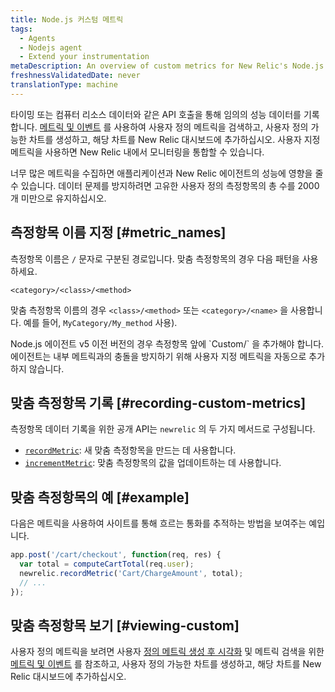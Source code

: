 ```yaml
---
title: Node.js 커스텀 메트릭
tags:
  - Agents
  - Nodejs agent
  - Extend your instrumentation
metaDescription: An overview of custom metrics for New Relic's Node.js agent and how to implement them for your application.
freshnessValidatedDate: never
translationType: machine
---
```


타이밍 또는 컴퓨터 리소스 데이터와 같은 API 호출을 통해 임의의 성능 데이터를 기록합니다. [메트릭 및 이벤트](/docs/query-your-data/explore-query-data/data-explorer/introduction-data-explorer) 를 사용하여 사용자 정의 메트릭을 검색하고, 사용자 정의 가능한 차트를 생성하고, 해당 차트를 New Relic 대시보드에 추가하십시오. 사용자 지정 메트릭을 사용하면 New Relic 내에서 모니터링을 통합할 수 있습니다.

<Callout variant="caution">
  너무 많은 메트릭을 수집하면 애플리케이션과 New Relic 에이전트의 성능에 영향을 줄 수 있습니다. 데이터 문제를 방지하려면 고유한 사용자 정의 측정항목의 총 수를 2000개 미만으로 유지하십시오.
</Callout>

## 측정항목 이름 지정 [#metric_names]

측정항목 이름은 `/` 문자로 구분된 경로입니다. 맞춤 측정항목의 경우 다음 패턴을 사용하세요.

```
<category>/<class>/<method>
```

맞춤 측정항목 이름의 경우 `<class>/<method>` 또는 `<category>/<name>` 을 사용합니다. 예를 들어, `MyCategory/My_method` 사용).

<Callout variant="important">
  Node.js 에이전트 v5 이전 버전의 경우 측정항목 앞에 `Custom/` 을 추가해야 합니다. 에이전트는 내부 메트릭과의 충돌을 방지하기 위해 사용자 지정 메트릭을 자동으로 추가하지 않습니다.
</Callout>

## 맞춤 측정항목 기록 [#recording-custom-metrics]

측정항목 데이터 기록을 위한 공개 API는 `newrelic` 의 두 가지 메서드로 구성됩니다.

* [`recordMetric`](/docs/apm/agents/nodejs-agent/api-guides/nodejs-agent-api/#record_metric): 새 맞춤 측정항목을 만드는 데 사용합니다.
* [`incrementMetric`](/docs/apm/agents/nodejs-agent/api-guides/nodejs-agent-api/#increment_metric): 맞춤 측정항목의 값을 업데이트하는 데 사용합니다.

## 맞춤 측정항목의 예 [#example]

다음은 메트릭을 사용하여 사이트를 통해 흐르는 통화를 추적하는 방법을 보여주는 예입니다.

```js
app.post('/cart/checkout', function(req, res) {
  var total = computeCartTotal(req.user);
  newrelic.recordMetric('Cart/ChargeAmount', total);
  // ...
});
```

## 맞춤 측정항목 보기 [#viewing-custom]

사용자 정의 메트릭을 보려면 사용자 [정의 메트릭 생성 후 시각화](/docs/query-your-data/explore-query-data/data-explorer/introduction-data-explorer#visualize-metric) 및 메트릭 검색을 위한 [메트릭 및 이벤트](/docs/query-your-data/explore-query-data/data-explorer/introduction-data-explorer) 를 참조하고, 사용자 정의 가능한 차트를 생성하고, 해당 차트를 New Relic 대시보드에 추가하십시오.
